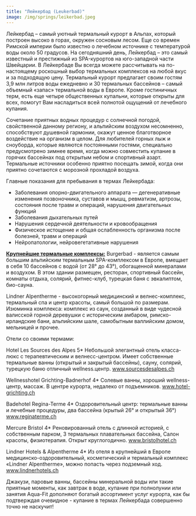 ```yaml
---
title: "Лейкербад (Leukerbad)"
image: /img/springs/leikerbad.jpeg
---
```


Лейкербад – самый уютный термальный курорт в Альпах, который построен высоко в горах, окружен сосновым лесом. Еще со времен Римской империи было известно о лечебном источнике с температурой воды около 50 градусов. На сегодняшний день, Лейкербад – это самый известный и престижный из SPA-курортов на юго-западной части Швейцарии. В Лейкербаде Вы всегда можете рассчитывать на по-настоящему роскошный выбор термальных комплексов на любой вкус и за подходящую цену. Термальный курорт предлагает своим гостям 3,9 млн литров воды ежедневно и 30 термальных бассейнов – самый объемный «запас» термальной воды в Европе. Кроме гостиничных терм, есть еще четыре общественных купальни, которые открыты для всех, помогут Вам насладиться всей полнотой ощущений от лечебного купания.

Сочетание приятных водных процедур с солнечной погодой, свойственной данному региону, и альпийским воздухом несомненно, способствуют душевной гармонии, окажут ценное благотворное воздействие на организм в целом. Для любителей горных лыж и сноуборда, которые являются постоянными гостями, специально предусмотрено зимнее время, когда можно совместить купание в горячих бассейнах под открытым небом и спортивный азарт. Термальные источники особенно приятно посещать зимой, когда они приятно сочетаются с морозной прохладой воздуха.

Главные показания для пребывания в термах Лейкербада:

- Заболевания опорно-двигательного аппарата — дегенеративные изменения позвоночника, суставов и мышц, ревматизм, артрозы, состояния после травм и операций, нарушения двигательных функций
- Заболевания дыхательных путей
- Нарушения сердечной деятельности и кровообращения
- Физическое истощение и общая ослабленность организма после болезней, травм и операций
- Нейропатологии, нейровегетативные нарушения

**<u>Крупнейшие термальные комплексы:</u>**
Burgerbad - является самым большим альпийским термальным SPA-комплексом в Европе,
вмещает в себя 10 бассейнов с водой (от 28° до 43°), обогащенной минералами и воздухом.
В этом здании размещен, ресторан, спортивный бассейн, комнаты отдыха, солярий, фитнес-клуб,
турецкая баня с эвкалиптом, био-сауна.

Lindner Alpentherme - высокогорный медицинский и велнес-комплекс, термальный спа и центр красоты, самый большой по размерам. Изюминка комплекса: комплекс из саун, созданный в виде чудесной валисской горной деревушки с историческим амбаром, римско-ирландские бани, альпийским шале, самобытным валлийским домом, мельницей и прочее.

Отели со своими термами:

Hotel Les Sources des Alpes 5\*
Небольшой элегантный отель класса-люкс с терапевтическим и велнесс-центром. Имеет собственные термальные ванны (открытый и закрытый бассейны), сауну, солярий, турецкую баню отличный wellness.центр.
www.sourcesdesalpes.ch

Wellnesshotel Grichting-Badnerhof 4\*
Cолевые ванны, хороший wellness-центр, массаж. В центре курорта, недалеко от подъемников.
www.hotel-grichting.ch

Badehotel Regina-Terme 4\*
Оздоровительный центр: термальные ванны и лечебные процедуры, два бассейна (крытый 26° и открытый 36°)
www.reginaterme.ch

Mercure Bristol 4\*
Реновированный отель с длинной историей, с собственным парком, 3 термальных плавательных бассейна, Салон красоты, физиотерапия. Открыт круглогодично.
www.bristolhotel.ch

Lindner Hotels & Alpentherme 4\*
Из отеля в крупнейший в Европе медицинско-оздоровительный, косметический и термальный комплекс «Lindner Alpentherme», можно попасть через подземный ход.
www.lindnerhotels.ch

Джакузи, паровые ванны, бассейны минеральной воды или такие приятные моменты, как завтрак в воде, купание при полнолунии или занятия Aqua-Fit дополняют богатый ассортимент услуг курорта, как бы подтверждая очевидное - купание в термах Лейкербада совершенно точно не наскучит!
